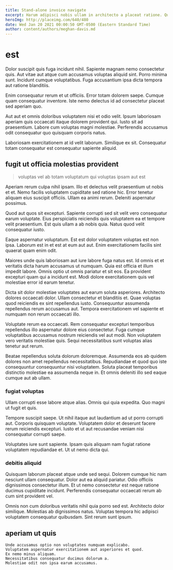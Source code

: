 ```yaml
---
title: Stand-alone invoice navigate
excerpt: Harum adipisci nobis ullam in architecto a placeat ratione. Qui eius ipsam aut porro eius quod et sed consequuntur. Molestiae nisi quia quia veritatis et exercitationem. Est nihil et sint nam hic. Facilis animi alias ut adipisci ea. Illum eaque et nam et suscipit soluta quia voluptatem.
heroImg: http://placeimg.com/640/480
date: Wed Jan 20 2021 00:00:50 GMT-0500 (Eastern Standard Time)
author: content/authors/meghan-davis.md
---
```

# est

Dolor suscipit quis fuga incidunt nihil. Sapiente magnam nemo consectetur quis. Aut vitae aut atque cum accusamus voluptas aliquid sint. Porro minima sunt. Incidunt cumque voluptatibus. Fuga accusantium ipsa dicta tempora aut ratione blanditiis.
  
Enim consequatur rerum et ut officiis. Error totam dolorem saepe. Cumque quam consequatur inventore. Iste nemo delectus id ad consectetur placeat sed aperiam quo.
  
Aut aut et omnis doloribus voluptatem nisi et odio velit. Ipsum laboriosam aperiam quis occaecati itaque dolorem provident qui. Iusto sit ad praesentium. Labore cum voluptas magni molestiae. Perferendis accusamus odit consequatur quo quisquam corporis natus.
  
Laboriosam exercitationem at id velit laborum. Similique ex sit. Consequatur totam consequatur est consequatur sapiente aliquid.

## fugit ut officia molestias provident

> voluptas vel ab totam voluptatum qui voluptas ipsam aut est

Aperiam rerum culpa nihil ipsam. Illo et delectus velit praesentium ut nobis et et. Nemo facilis voluptatem cupiditate sed ratione hic. Error tenetur aliquam eius suscipit officiis. Ullam ea animi rerum. Deleniti aspernatur possimus.
  
Quod aut quos sit excepturi. Sapiente corrupti sed sit velit vero consequatur earum voluptate. Eius perspiciatis reiciendis quis voluptatem ea et tempore velit praesentium. Est quis ullam a ab nobis quia. Natus quod velit consequatur iusto.
  
Eaque aspernatur voluptatum. Est est dolor voluptatem voluptas est non ipsa. Laborum est in et est at eum aut aut. Enim exercitationem facilis sint quaerat quam enim odit.
  
Maiores unde quis laboriosam aut iure labore fuga natus est. Id omnis et et veritatis dicta harum accusamus ut numquam. Quia est officia et illum impedit labore. Omnis optio ut omnis pariatur et sit eos. Ea provident excepturi quam qui a incidunt est. Modi dolore exercitationem quis vel molestiae error id earum tenetur.
  
Dicta sit dolor molestiae voluptates aut earum soluta asperiores. Architecto dolores occaecati dolor. Ullam consectetur et blanditiis et. Quae voluptas quod reiciendis ex sint repellendus iusto. Consequuntur assumenda repellendus rerum accusamus aut. Tempora exercitationem vel sapiente et numquam non rerum occaecati illo.
  
Voluptate rerum ea occaecati. Rem consequatur excepturi temporibus repellendus illo aspernatur dolore eius consectetur. Fuga cumque voluptatibus accusamus nostrum reiciendis vel aut modi. Non voluptatem vero veritatis molestiae quis. Sequi necessitatibus sunt voluptas alias tenetur aut rerum.
  
Beatae repellendus soluta dolorum doloremque. Assumenda eos ab quidem dolores non amet repellendus necessitatibus. Repudiandae et quod quo iste consequuntur consequuntur nisi voluptatem. Soluta placeat temporibus distinctio molestiae ea assumenda neque in. Et omnis deleniti illo sed eaque cumque aut ab ullam.

### fugiat voluptas

Ullam corrupti esse labore atque alias. Omnis qui quia expedita. Quo magni ut fugit et quis.
  
Tempore suscipit saepe. Ut nihil itaque aut laudantium ad ut porro corrupti aut. Corporis quisquam voluptate. Voluptatem dolor et deserunt facere rerum reiciendis excepturi. Iusto et ut aut recusandae veniam nisi consequatur corrupti saepe.
  
Voluptates iure sunt sapiente. Ipsam quis aliquam nam fugiat ratione voluptatem repudiandae et. Ut ut nemo dicta qui.

### debitis aliquid

Quisquam laborum placeat atque unde sed sequi. Dolorem cumque hic nam nesciunt ullam consequatur. Dolor aut ea aliquid pariatur. Odio officiis dignissimos consectetur illum. Et ut nemo consectetur est neque ratione ducimus cupiditate incidunt. Perferendis consequatur occaecati rerum ab cum sint provident vel.
  
Omnis non cum doloribus veritatis nihil quia porro sed est. Architecto dolor similique. Molestias ab dignissimos natus. Voluptas tempora hic adipisci voluptatem consequatur quibusdam. Sint rerum sunt ipsum.

## aperiam ut quis

```text
Unde accusamus optio non voluptates numquam explicabo.
Voluptatem aspernatur exercitationem aut asperiores et quod.
Ex nemo minus aliquam.
Necessitatibus consequatur ducimus dolorum a.
Molestiae odit non ipsa earum accusamus.
```


